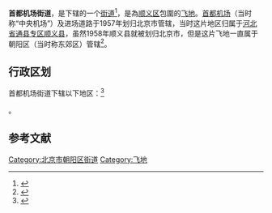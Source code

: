 {{中国乡级行政区
|景观照片文件名 = South Terminal of ZBAA (20170601123724).jpg
|景观照片描述 = [[北京首都国际机场|北京首都国际机场]]最早的航站楼，现为[[中国国际航空|中国国际航空]]客舱服务部
|汉语拼音 = 
|其他语言 = 
|其他语言名称 = 
|旧称 = 
|地名出处 = 
|位置图文件名 = 
|位置图描述 = 
|自定义图片= 
|建置时间 = 
|政府驻地 = 
|毗邻 = 顺义区[[后沙峪地区|后沙峪地区]]、[[南法信地区|南法信地区]]、[[仁和地区|仁和地区]]、[[天竺地区|天竺地区]]
|总面积 = 
|总人口 = 
|总人口年份 = 
|户籍人口 = 
|户籍人口年份 = 
|常住人口 = 
|常住人口年份 = 
|人口密度 = 
|GDP = 
|GDP年份 = 
|邮政编码 = 
|电话区号 = 10
|官方网站 = 
|网站名称 = 
|11/01/05/400/000}}

'''首都机场街道'''，是{{PRC admin/fullname|11/01/05/400/000|3}}下辖的一个[[街道_(行政区划)|街道]]<ref name="statsparent">{{PRC admin/ref sgc|{{PRC admin/parent|11/01/05/400/000}}}}</ref>，是為[[顺义区|顺义区]]包圍的[[飞地|飞地]]。[[北京首都国际机场|首都机场]]（当时称“中央机场”）及进场道路于1957年划归北京市管辖，当时这片地区归属于[[河北省|河北省]][[通县专区|通县专区]][[顺义县|顺义县]]，虽然1958年顺义县就被划归北京市，但是这片飞地一直属于朝阳区（当时称东郊区）管辖<ref>{{cite book|isbn=7-5031-3184-5|title=中华人民共和国行政区划沿革地图集|publisher=中国地图出版社|location=北京|author=陈潮 陈洪玲|date=2003年10月}}</ref>。

== 行政区划 ==

首都机场街道下辖以下地区：<ref>{{PRC admin/ref sgc|11/01/05/400/000}}</ref>

{{PRC admin/children|11/01/05/400/000}}。

== 参考文献 ==
{{Reflist|2}}

{{北京市朝阳区行政区划}}
{{北京行政区划小作品}}

[[Category:北京市朝阳区街道|Category:北京市朝阳区街道]]
[[Category:飞地|Category:飞地]]